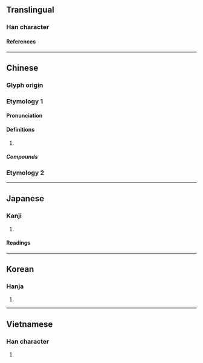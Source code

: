 {{character info}}
==Translingual==

===Han character===
{{Han char|rn=20|rad=勹|as=07|sn=9|four=27220|canj=PIJB|ids=⿹勹甫}}

====References====
{{Han ref|kx=0151.170|dkj=02527|dj=0340.230|hdz=10259.040|uh=530D}}

----

==Chinese==
{{zh-forms}}

===Glyph origin===
{{Han etym}}

===Etymology 1===

====Pronunciation====
{{zh-pron
|m=pú
|c=pou4
|mn=ml:phô͘/tw:pô͘
|mc=y
|oc=y
|ma=
|cat=v
}}

====Definitions====
{{zh-hanzi}}

# {{zh-only|匍匐}}

=====Compounds=====
{{zh-der|匍伏|匍匐前進|匍匐莖|匍匐奔喪|壽陵匍匐|匍匐之救|匍匐}}

===Etymology 2===
{{zh-see|撫|v}}
----

==Japanese==

===Kanji===
{{ja-kanji|grade=|rs=勹07}}

# {{rfdef|ja|sort=勹07}}

====Readings====
{{ja-readings
|on=ほ
|kun=はう
}}

----

==Korean==

===Hanja===
{{ko-hanja|포}}

# {{rfdef|ko|sort=勹07}}

----

==Vietnamese==

===Han character===
{{vi-readings|rs=勹07|reading=bò}}

# {{rfdef|vi|sort=勹07}}
